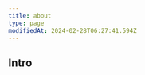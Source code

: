 ```yaml
---
title: about
type: page
modifiedAt: 2024-02-28T06:27:41.594Z
---
```


## Intro

<Message
  direction="right"
  content="Welcome to my website. I'm Nagi. My guiding principle for life is 'Moderation in all things'. Here, I offer what I aqcuire, experience, or think in response to my daily lives, by posting articles every so often."
/>
